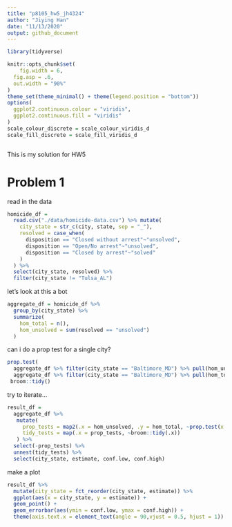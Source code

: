 ```yaml
---
title: "p8105_hw5_jh4324"
author: "Jiying Han"
date: "11/13/2020"
output: github_document
---
```


```r
library(tidyverse)

knitr::opts_chunk$set(
	fig.width = 6, 
  fig.asp = .6,
  out.width = "90%"
)
theme_set(theme_minimal() + theme(legend.position = "bottom"))
options(
  ggplot2.continuous.colour = "viridis",
  ggplot2.continuous.fill = "viridis"
)
scale_colour_discrete = scale_colour_viridis_d
scale_fill_discrete = scale_fill_viridis_d



```

This is my solution for HW5

# Problem 1

read in the data
```r
homicide_df = 
  read.csv("./data/homicide-data.csv") %>% mutate(
    city_state = str_c(city, state, sep = "_"),
    resolved = case_when(
      disposition == "Closed without arrest"~"unsolved",
      disposition == "Open/No arrest"~"unsolved",
      disposition == "Closed by arrest"~"solved"
    )
  ) %>% 
  select(city_state, resolved) %>% 
  filter(city_state != "Tulsa_AL")

```

let's look at this a bot

```r
aggregate_df = homicide_df %>% 
  group_by(city_state) %>% 
  summarize(
    hom_total = n(),
    hom_unsolved = sum(resolved == "unsolved")
  )
```

can i do a prop test for a single city?

```r
prop.test(
  aggregate_df %>% filter(city_state == "Baltimore_MD") %>% pull(hom_unsolved),
  aggregate_df %>% filter(city_state == "Baltimore_MD") %>% pull(hom_total)) %>% 
 broom::tidy() 
```

try to iterate...

```r
result_df = 
  aggregate_df %>% 
   mutate(
     prop_tests = map2(.x = hom_unsolved, .y = hom_total, ~prop.test(x = .x, n =.y)),
     tidy_tests = map(.x = prop_tests, ~broom::tidy(.x))
   ) %>% 
  select(-prop_tests) %>% 
  unnest(tidy_tests) %>% 
  select(city_state, estimate, conf.low, conf.high)
```

make a plot

```r
result_df %>% 
  mutate(city_state = fct_reorder(city_state, estimate)) %>% 
  ggplot(aes(x = city_state, y = estimate)) +
  geom_point() +
  geom_errorbar(aes(ymin = conf.low, ymax = conf.high)) +
  theme(axis.text.x = element_text(angle = 90,vjust = 0.5, hjust = 1))
```


